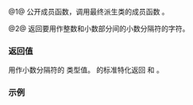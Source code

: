 {{cpp/locale/numpunct/title|decimal_point, do_decimal_point}}
{{cpp/locale/numpunct/navbar}}
{{dcl begin}}
{{dcl header|locale}}
{{dcl|num=1|1=
public:
char_type decimal_point() const;
}}
{{dcl|num=2|1=
protected:
virtual char_type do_decimal_point() const;
}}
{{dcl end}}

@1@ 公开成员函数，调用最终派生类的成员函数 {{tt|do_decimal_point}}。

@2@ 返回要用作整数和小数部分间的小数分隔符的字符。

===返回值===
用作小数分隔符的 {{tt|char_type}} 类型值。{{tt|std::numpunct}} 的标准特化返回 {{c|'.'}} 和 {{c|L'.'}}。

===示例===
{{example
|code=
#include &lt;iostream&gt;
#include &lt;locale&gt;

struct slash : std::numpunct&lt;char&gt;
{
    char do_decimal_point() const { return '/'; }  // 以斜杠分隔
};

int main()
{
    std::cout.precision(10);
    std::cout &lt;&lt; "默认本地环境: " &lt;&lt; 1234.5678 &lt;&lt; '\n';
    std::cout.imbue(std::locale(std::cout.getloc(), new slash));
    std::cout &lt;&lt; "带有修改的 numpunct 的本地环境: " &lt;&lt; 1234.5678 &lt;&lt; '\n';
}
|output=
默认本地环境: 1234.5678
带有修改的 numpunct 的本地环境: 1234/5678
}}

{{langlinks|en|ja}}